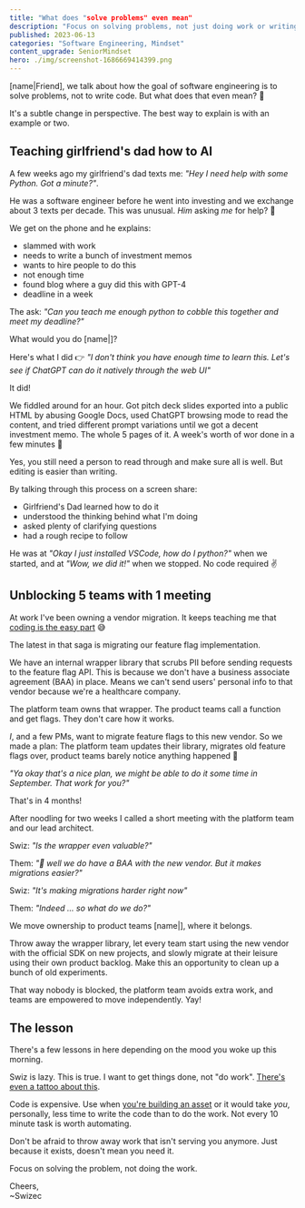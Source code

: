 ```yaml
---
title: "What does "solve problems" even mean" 
description: "Focus on solving problems, not just doing work or writing code. Think creatively, question existing processes, and prioritize effective outcomes" 
published: 2023-06-13
categories: "Software Engineering, Mindset"
content_upgrade: SeniorMindset
hero: ./img/screenshot-1686669414399.png
---
```


[name|Friend], we talk about how the goal of software engineering is to solve problems, not to write code. But what does that even mean? 🤔

It's a subtle change in perspective. The best way to explain is with an example or two.

## Teaching girlfriend's dad how to AI

A few weeks ago my girlfriend's dad texts me: _"Hey I need help with some Python. Got a minute?"_.

He was a software engineer before he went into investing and we exchange about 3 texts per decade. This was unusual. _Him_ asking _me_ for help? 🤨

We get on the phone and he explains:

- slammed with work
- needs to write a bunch of investment memos
- wants to hire people to do this
- not enough time
- found blog where a guy did this with GPT-4
- deadline in a week

The ask: _"Can you teach me enough python to cobble this together and meet my deadline?"_

What would you do [name|]?

Here's what I did 👉 *"I don't think you have enough time to learn this. Let's see if ChatGPT can do it natively through the web UI"*

It did!

We fiddled around for an hour. Got pitch deck slides exported into a public HTML by abusing Google Docs, used ChatGPT browsing mode to read the content, and tried different prompt variations until we got a decent investment memo. The whole 5 pages of it. A week's worth of wor done in a few minutes 🤩

Yes, you still need a person to read through and make sure all is well. But editing is easier than writing.

By talking through this process on a screen share:

- Girlfriend's Dad learned how to do it
- understood the thinking behind what I'm doing
- asked plenty of clarifying questions
- had a rough recipe to follow

He was at _"Okay I just installed VSCode, how do I python?"_ when we started, and at _"Wow, we did it!"_ when we stopped. No code required ✌️

## Unblocking 5 teams with 1 meeting

At work I've been owning a vendor migration. It keeps teaching me that [coding is the easy part](https://swizec.com/blog/coding-is-the-easy-part/) 😅

The latest in that saga is migrating our feature flag implementation.

We have an internal wrapper library that scrubs PII before sending requests to the feature flag API. This is because we don't have a business associate agreement (BAA) in place. Means we can't send users' personal info to that vendor because we're a healthcare company.

The platform team owns that wrapper. The product teams call a function and get flags. They don't care how it works.

_I_, and a few PMs, want to migrate feature flags to this new vendor. So we made a plan: The platform team updates their library, migrates old feature flags over, product teams barely notice anything happened 💪

_"Ya okay that's a nice plan, we might be able to do it some time in September. That work for you?"_

That's in 4 months!

After noodling for two weeks I called a short meeting with the platform team and our lead architect.

Swiz: _"Is the wrapper even valuable?"_

Them: _"🤔 well we do have a BAA with the new vendor. But it makes migrations easier?"_

Swiz: _"It's making migrations harder *right now*"_

Them: _"Indeed ... so what do we do?"_

We move ownership to product teams [name|], where it belongs.

Throw away the wrapper library, let every team start using the new vendor with the official SDK on new projects, and slowly migrate at their leisure using their own product backlog. Make this an opportunity to clean up a bunch of old experiments.

That way nobody is blocked, the platform team avoids extra work, and teams are empowered to move independently. Yay!

## The lesson

There's a few lessons in here depending on the mood you woke up this morning.

Swiz is lazy. This is true. I want to get things done, not "do work". [There's even a tattoo about this](https://swizec.com/blog/do-more-_work_-less/).

Code is expensive. Use when [you're building an asset](https://swizec.com/blog/why-engineers-are-worth-so-much/) or it would take _you_, personally, less time to write the code than to do the work. Not every 10 minute task is worth automating.

Don't be afraid to throw away work that isn't serving you anymore. Just because it exists, doesn't mean you need it.

Focus on solving the problem, not doing the work.

Cheers,<br/>
~Swizec

